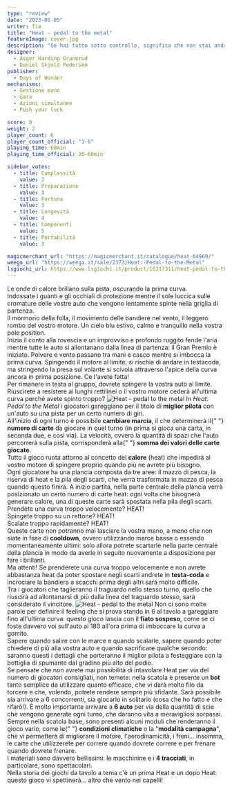 ```yaml
---
type: "review"
date: "2023-01-05"
writer: Tia
title: "Heat - pedal to the metal"
featureImage: cover.jpg
description: "Se hai tutto sotto controllo, significa che non stai andando abbastanza veloce. - Mario Andretti"
designer:
  - Asger Harding Granerud
  - Daniel Skjold Pedersen
publisher:
  - Days of Wonder
mechanisms:
  - Gestione mano
  - Gara
  - Azioni simultanee
  - Push your luck

score: 9
weight: 2
player_count: 6
player_count_official: "1-6"
playing_time: 60min
playing_time_official: 30–60min

sidebar_votes:
  - title: Complessità
    value: 2
  - title: Preparazione
    value: 3
  - title: Fortuna
    value: 3
  - title: Longevità
    value: 4
  - title: Componenti
    value: 5
  - title: Portabilità
    value: 3

magicmerchant_url: "https://magicmerchant.it/catalogue/heat-64960/"
weega_url: "https://weega.it/sale/2373/Heat:-Pedal-to-the-Metal"
lsgiochi_url: https://www.lsgiochi.it/product/10217311/heat-pedal-to-the-metal
---
```


<Setting>
  Le onde di calore brillano sulla pista, oscurando la prima curva. <br />
  Indossate i guanti e gli occhiali di protezione mentre il sole luccica sulle cromature delle vostre auto che vengono lentamente
  spinte nella griglia di partenza.
  <br />
  Il mormorio della folla, il movimento delle bandiere nel vento, il leggero rombo del vostro motore. Un cielo blu estivo,
  calmo e tranquillo nella vostra pole position.
  <br />
  Inizia il conto alla rovescia e un improvviso e profondo ruggito fende l'aria mentre tutte le auto si allontanano dalla
  linea di partenza: il Gran Premio è iniziato. Polvere e vento passano tra mani e casco mentre si imbocca la prima curva.
  Spingendo il motore al limite, si rischia di andare in testacoda, ma stringendo la presa sul volante si scivola attraverso
  l'apice della curva ancora in prima posizione. Ce l'avete fatta!
  <br />
  Per rimanere in testa al gruppo, dovrete spingere la vostra auto al limite. Riuscirete a resistere ai lunghi rettilinei
  o il vostro motore cederà all'ultima curva perché avete spinto troppo?
</Setting>

<img src="./game1.jpg?t=2" alt="Heat - pedal to the metal" />

<Rules>
  In <em>Heat: Pedal to the Metal</em> i giocatori gareggiano per il titolo di <strong>miglior pilota</strong> con
  un'auto su una pista per un certo numero di giri.
  <br />
  All'inizio di ogni turno è possibile <strong>cambiare marcia</strong>, il che determinerà il{" "}
  <strong>numero di carte</strong> da giocare in quel turno (in prima si gioca una carta, in seconda due, e così via).
  La velocità, ovvero la quantità di spazi che l'auto percorrerà sulla pista, corrisponderà alla{" "}
  <strong>somma dei valori delle carte giocate</strong>.<br />
  Tutto il gioco ruota attorno al concetto del <strong>calore</strong> (heat) che impedirà al vostro motore di spingere proprio
  quando più ne avrete più bisogno. <br />
  Ogni giocatore ha una plancia composta da tre aree: il mazzo di pesca, la riserva di heat e la pila degli scarti, che
  verrà trasformata in mazzo di pesca quando questo finirà. A inizio partita, nella parte centrale della plancia verrà
  posizionato un certo numero di carte heat: ogni volta che bisognerà generare calore, una di queste carte sarà spostata
  nella pila degli scarti.
  <br />
  Prendete una curva troppo velocemente? HEAT!
  <br />
  Spingete troppo su un rettone? HEAT! <br />
  Scalate troppo rapidamente? HEAT!
  <br />
  Queste carte non potranno mai lasciare la vostra mano, a meno che non siate in fase di <strong>cooldown</strong>, ovvero
  utilizzando marce basse o essendo momentaneamente ultimi: solo allora potrete scartarle nella parte centrale della plancia
  in modo da averle in seguito nuovamente a disposizione per fare i brillanti.
  <br />
  Ma attenti! Se prenderete una curva troppo velocemente e non avrete abbastanza heat da poter spostare negli scarti andrete
  in <strong>testa-coda</strong> e incrociare la bandiera a scacchi prima degli altri sarà molto difficile. <br />
  Tra i giocatori che taglieranno il traguardo nello stesso turno, quello che riuscirà ad allontanarsi di più dalla
  linea del traguardo stesso, sarà considerato il vincitore.
</Rules>

<img src="./game2.jpg?t=2" alt="Heat - pedal to the metal" />

<Feedback>
  Non ci sono molte parole per definire il feeling che si prova stando in 6 al tavolo a gareggiare fino all'ultima
  curva: questo gioco lascia con il <strong>fiato sospeso</strong>, come se ci foste davvero voi sull'auto ai 180
  all'ora prima di imboccare la curva a gomito. <br />
  Sapere quando salire con le marce e quando scalarle, sapere quando poter chiedere di più alla vostra auto e quando sacrificare
  qualche secondo: saranno questi i dettagli che porteranno il miglior pilota a festeggiare con la bottiglia di spumante
  dal gradino più alto del podio. <br />
  Se pensate che non avrete mai possibilità di intavolare Heat per via del numero di giocatori consigliati, non temete:
  nella scatola è presente un <strong>bot</strong> tanto semplice da utilizzare quanto efficace, che vi darà molto filo
  da torcere e che, volendo, potrete rendere sempre più sfidante. Sarà possibile sia arrivare a 6 concorrenti, sia
  giocarlo in solitario (cosa che ho fatto e che rifarò!). È molto importante arrivare a <strong>6 auto</strong> per via
  della quantità di scie che vengono generate ogni turno, che daranno vita a meravigliosi sorpassi.
  <br />
  Sempre nella scatola base, sono presenti alcuni moduli che renderanno il gioco vario, come le{" "}
  <strong>condizioni climatiche</strong> o la "<strong>modalità campagna</strong>", che vi permetterà di migliorare il
  motore, l'aerodinamicità, i freni… insomma, le carte che utilizzerete per correre quando dovrete correre e per frenare
  quando dovrete frenare.
  <br />I materiali sono davvero bellissimi: le macchinine e i <strong>4 tracciati</strong>, in particolare, sono spettacolari.
  <br />
  Nella storia dei giochi da tavolo a tema c'è un prima Heat e un dopo Heat: questo gioco vi spettinerà… altro che vento
  nei capelli!
</Feedback>

<Instagram id="CnCe3NCjzSI" />
